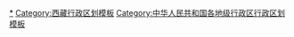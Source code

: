 {{Navbox
|listclass = hlist
|name = 那曲市行政区划
|title = [[那曲市]]行政区划
|above = 省级行政区：[[西藏自治区]]　　政府驻地：[[色尼区]]
|image = [[File:Administrative Division Nagqu.png|150px]]
|state = {{{state<includeonly>|collapsed</includeonly>}}}

|group1style = background: #ececec; text-align: center;
|group1 = [[县级行政区]]
|liststyle = background: #ececec; text-align: center;
|list1 = 11[[县级行政区]]（1[[市辖区]]、10[[县 (中华人民共和国)|县]]）；114[[乡级行政区]]（25[[行政建制镇|镇]]、89[[乡 (中华人民共和国)|乡]]）

|group2 = [[市辖区]]
|groupstyle = text-align: center;
|list2 = {{Navbox|child

|group1 = [[色尼区]]
|list1 =  {{Navbox|child
|group1 = 3镇
|list1 = 
* [[那曲镇]]
* [[罗玛镇]]
* [[古露镇]]
|group2 = 9乡
|list2 = 
* [[达萨乡]]
* [[油恰乡]]
* [[香茂乡]]
* [[那么切乡]]
* [[达前乡]]
* [[洛麦乡]]
* [[孔玛乡 (那曲市)|孔玛乡]]
* [[尼玛乡 (那曲市)|尼玛乡]]
* [[色雄乡]]
}}
}}

|group3 = [[县 (中华人民共和国)|县]]
|list3 = {{Navbox|child

|group1 = [[嘉黎县]]
|list1 =  {{Navbox|child
|group1 = 2镇
|list1 = 
* [[阿扎镇]]
* [[嘉黎镇]]
|group2 = 8乡
|list2 = 
* [[尼屋乡]]
* [[藏比乡]]
* [[措多乡]]
* [[夏玛乡]]
* [[林堤乡]]
* [[麦地卡乡]]
* [[绒多乡]]
* [[鸽群乡]]
}}

|group2 = [[比如县]]
|list2 =  {{Navbox|child
|group1 = 2镇
|list1 = 
* [[比如镇]]
* [[夏曲镇]]
|group2 = 8乡
|list2 = 
* [[白嘎乡]]
* [[达塘乡]]
* [[恰则乡]]
* [[扎拉乡]]
* [[羊秀乡]]
* [[香曲乡]]
* [[良曲乡]]
* [[茶曲乡]]
}}

|group3 = [[聂荣县]]
|list3 =  {{Navbox|child
|group1 = 1镇
|list1 = 
* [[聂荣镇]]
|group2 = 9乡
|list2 = 
* [[尼玛乡 (聂荣县)|尼玛乡]]
* [[色庆乡]]
* [[桑荣乡]]
* [[下曲乡]]
* [[白雄乡]]
* [[索雄乡]]
* [[当木江乡]]
* [[查当乡]]
* [[永曲乡]]
}}

|group4 = [[安多县]]
|list4 =  {{Navbox|child
|group1 = 4镇
|list1 = 
* [[帕那镇]]
* [[强玛镇]]
* [[扎仁镇]]
* [[雁石坪镇]]
|group2 = 9乡
|list2 = 
* [[多玛乡 (安多县)|多玛乡]]
* [[玛曲乡]]
* [[滩堆乡]]
* [[帮爱乡]]
* [[玛荣乡]]
* [[扎曲乡]]
* [[色务乡]]
* [[措玛乡]]
* [[岗尼乡]]
}}

|group5 = [[申扎县]]
|list5 =  {{Navbox|child
|group1 = 2镇
|list1 = 
* [[申扎镇]]
* [[雄梅镇]]
|group2 = 6乡
|list2 = 
* [[下过乡]]
* [[卡乡]]
* [[巴扎乡 (申扎县)|巴扎乡]]
* [[塔尔玛乡]]
* [[买巴乡]]
* [[马跃乡]]
}}

|group6 = [[索县]]
|list6 =  {{Navbox|child
|group1 = 2镇
|list1 = 
* [[亚拉镇]]
* [[荣布镇]]
|group2 = 8乡
|list2 = 
* [[若达乡]]
* [[加勤乡]]
* [[赤多乡]]
* [[色昌乡]]
* [[江达乡 (索县)|江达乡]]
* [[热瓦乡]]
* [[嘎美乡]]
* [[嘎木乡]]
}}

|group7 = [[班戈县]]
|list7 =  {{Navbox|child
|group1 = 4镇
|list1 = 
* [[普保镇]]
* [[北拉镇]]
* [[德庆镇 (班戈县)|德庆镇]]
* [[佳琼镇]]
|group2 = 6乡
|list2 = 
* [[尼玛乡 (班戈县)|尼玛乡]]
* [[保吉乡]]
* [[青龙乡 (班戈县)|青龙乡]]
* [[马前乡]]
* [[门当乡]]
* [[新吉乡]]
}}

|group8 = [[巴青县]]
|list8 =  {{Navbox|child
|group1 = 3镇
|list1 = 
* [[拉西镇]]
* [[杂色镇]]
* [[雅安镇]]
|group2 = 7乡
|list2 = 
* [[江绵乡]]
* [[玛如乡]]
* [[阿秀乡]]
* [[贡日乡]]
* [[岗切乡]]
* [[巴青乡]]
* [[本塔乡]]
}}

|group9 = [[尼玛县]]
|list9 =  {{Navbox|child
|group1 = 1镇
|list1 = 
* [[尼玛镇 (尼玛县)|尼玛镇]]
|group2 = 13乡
|list2 = 
* [[卓尼乡]]
* [[达果乡]]
* [[阿索乡]]
* [[荣玛乡 (尼玛县)|荣玛乡]]
* [[中仓乡]]
* [[来多乡]]
* [[申亚乡]]
* [[卓瓦乡]]
* [[俄久乡]]
* [[文布乡]]
* [[甲谷乡]]
* [[军仓乡]]
* [[吉瓦乡]]
}}

|group10 = [[双湖县]]
|list10 =  {{Navbox|child
|group1 = 1镇
|list1 = 
* [[措折罗玛镇]]
|group2 = 6乡
|list2 = 
* [[协德乡 (双湖县)|协德乡]]
* [[雅曲乡]]
* [[嘎措乡]]
* [[措折强玛乡]]
* [[多玛乡 (双湖县)|多玛乡]]
* [[巴岭乡]]
}}
}}
}}
<noinclude>
[[Category:那曲行政区划|*]]
[[Category:西藏行政区划模板]]
[[Category:中华人民共和国各地级行政区行政区划模板]]
</noinclude>